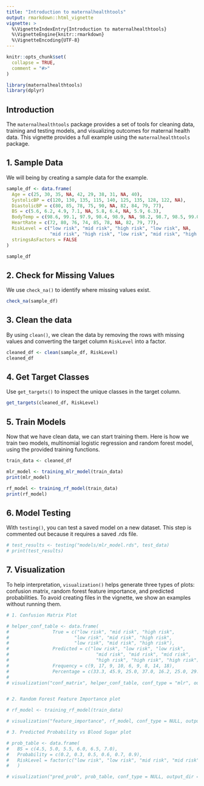 ```yaml
---
title: "Introduction to maternalhealthtools"
output: rmarkdown::html_vignette
vignette: >
  %\VignetteIndexEntry{Introduction to maternalhealthtools}
  %\VignetteEngine{knitr::rmarkdown}
  %\VignetteEncoding{UTF-8}
---
```


```r
knitr::opts_chunk$set(
  collapse = TRUE,
  comment = "#>"
)
```

```r
library(maternalhealthtools)
library(dplyr)
```

## Introduction

The `maternalhealthtools` package provides a set of tools for cleaning data, training and testing models, and visualizing outcomes for maternal health data. This vignette provides a full example using the `maternalhealthtools` package. 

## 1. Sample Data
We will being by creating a sample data for the example.
```r
sample_df <- data.frame(
  Age = c(25, 30, 35, NA, 42, 29, 38, 31, NA, 40),
  SystolicBP = c(120, 130, 135, 115, 140, 125, 135, 128, 122, NA),
  DiastolicBP = c(80, 85, 78, 75, 90, NA, 82, 84, 79, 77),
  BS = c(5.6, 6.2, 4.9, 7.1, NA, 5.8, 6.4, NA, 5.9, 6.3),
  BodyTemp = c(98.6, 99.1, 97.9, 98.4, 98.9, NA, 98.2, 98.7, 98.5, 99.0),
  HeartRate = c(72, 80, 76, 74, 85, 78, NA, 82, 79, 77),
  RiskLevel = c("low risk", "mid risk", "high risk", "low risk", NA,
                "mid risk", "high risk", "low risk", "mid risk", "high risk"),
  stringsAsFactors = FALSE
)

sample_df
```

## 2. Check for Missing Values
We use `check_na()` to identify where missing values exist.
```r
check_na(sample_df)
```

## 3. Clean the data
By using `clean()`, we clean the data by removing the rows with missing values and converting the target column `RiskLevel` into a factor.
```r
cleaned_df <- clean(sample_df, RiskLevel)
cleaned_df
```

## 4. Get Target Classes
Use `get_targets()` to inspect the unique classes in the target column.
```r
get_targets(cleaned_df, RiskLevel)
```

## 5. Train Models
Now that we have clean data, we can start training them. Here is how we train two models, multinomial logistic regression and random forest model, using the provided training functions. 

```r
train_data <- cleaned_df

mlr_model <- training_mlr_model(train_data)
print(mlr_model)
```

```r
rf_model <- training_rf_model(train_data)
print(rf_model)
```
## 6. Model Testing
With `testing()`, you can test a saved model on a new dataset. This step is commented out because it requires a saved .rds file.

```r
# test_results <- testing("models/mlr_model.rds", test_data)
# print(test_results)
```

## 7. Visualization
To help interpretation, `visualization()` helps generate three types of plots: confusion matrix, random forest feature importance, and predicted probabilities. To avoid creating files in the vignette, we show an examples without running them. 
```r
# 1. Confusion Matrix Plot

# helper_conf_table <- data.frame(
#                True = c("low risk", "mid risk", "high risk",
#                        "low risk", "mid risk", "high risk",
#                        "low risk", "mid risk", "high risk"),
#                Predicted = c("low risk", "low risk", "low risk",
#                                "mid risk", "mid risk", "mid risk",
#                                "high risk", "high risk", "high risk"),
#                Frequency = c(9, 17, 9, 10, 6, 9, 8, 14, 18),
#                Percentage = c(33.3, 45.9, 25.0, 37.0, 16.2, 25.0, 29.6, 37.8, 50.0))
#                
# visualization("conf_matrix", helper_conf_table, conf_type = "mlr", output_dir = "outputs")


# 2. Random Forest Feature Importance plot

# rf_model <- training_rf_model(train_data)

# visualization("feature_importance", rf_model, conf_type = NULL, output_dir = "outputs")

# 3. Predicted Probability vs Blood Sugar plot

# prob_table <- data.frame(
#   BS = c(4.5, 5.0, 5.5, 6.0, 6.5, 7.0),
#   Probability = c(0.2, 0.3, 0.5, 0.6, 0.7, 0.9),
#   RiskLevel = factor(c("low risk", "low risk", "mid risk", "mid risk", "high risk", "high risk"))
#   )

# visualization("pred_prob", prob_table, conf_type = NULL, output_dir = "outputs")
```




















